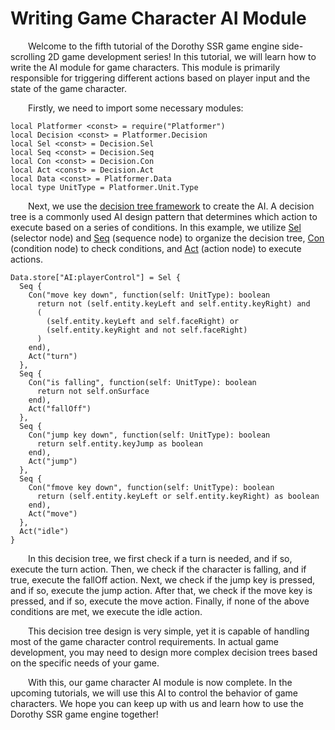 
# Writing Game Character AI Module

&emsp;&emsp;Welcome to the fifth tutorial of the Dorothy SSR game engine side-scrolling 2D game development series! In this tutorial, we will learn how to write the AI module for game characters. This module is primarily responsible for triggering different actions based on player input and the state of the game character.

&emsp;&emsp;Firstly, we need to import some necessary modules:

```tl title=Script/AI.tl
local Platformer <const> = require("Platformer")
local Decision <const> = Platformer.Decision
local Sel <const> = Decision.Sel
local Seq <const> = Decision.Seq
local Con <const> = Decision.Con
local Act <const> = Decision.Act
local Data <const> = Platformer.Data
local type UnitType = Platformer.Unit.Type
```

&emsp;&emsp;Next, we use the [decision tree framework](/docs/api/Class/Platformer/Decision) to create the AI. A decision tree is a commonly used AI design pattern that determines which action to execute based on a series of conditions. In this example, we utilize [Sel](/docs/api/Class/Platformer/Decision#sel) (selector node) and [Seq](/docs/api/Class/Platformer/Decision#seq) (sequence node) to organize the decision tree, [Con](/docs/api/Class/Platformer/Decision#con) (condition node) to check conditions, and [Act](/docs/api/Class/Platformer/Decision#act) (action node) to execute actions.

```tl title=Script/AI.tl
Data.store["AI:playerControl"] = Sel {
  Seq {
    Con("move key down", function(self: UnitType): boolean
      return not (self.entity.keyLeft and self.entity.keyRight) and
      (
        (self.entity.keyLeft and self.faceRight) or
        (self.entity.keyRight and not self.faceRight)
      )
    end),
    Act("turn")
  },
  Seq {
    Con("is falling", function(self: UnitType): boolean
      return not self.onSurface
    end),
    Act("fallOff")
  },
  Seq {
    Con("jump key down", function(self: UnitType): boolean
      return self.entity.keyJump as boolean
    end),
    Act("jump")
  },
  Seq {
    Con("fmove key down", function(self: UnitType): boolean
      return (self.entity.keyLeft or self.entity.keyRight) as boolean
    end),
    Act("move")
  },
  Act("idle")
}
```

&emsp;&emsp;In this decision tree, we first check if a turn is needed, and if so, execute the turn action. Then, we check if the character is falling, and if true, execute the fallOff action. Next, we check if the jump key is pressed, and if so, execute the jump action. After that, we check if the move key is pressed, and if so, execute the move action. Finally, if none of the above conditions are met, we execute the idle action.

&emsp;&emsp;This decision tree design is very simple, yet it is capable of handling most of the game character control requirements. In actual game development, you may need to design more complex decision trees based on the specific needs of your game.

&emsp;&emsp;With this, our game character AI module is now complete. In the upcoming tutorials, we will use this AI to control the behavior of game characters. We hope you can keep up with us and learn how to use the Dorothy SSR game engine together!